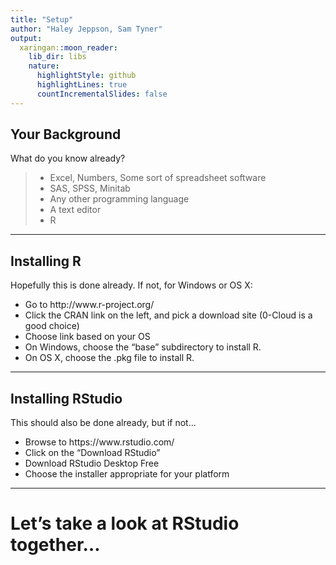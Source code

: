 ```yaml
---
title: "Setup"
author: "Haley Jeppson, Sam Tyner"
output: 
  xaringan::moon_reader:
    lib_dir: libs
    nature:
      highlightStyle: github
      highlightLines: true
      countIncrementalSlides: false
---
```


## Your Background

What do you know already?

> - Excel, Numbers, Some sort of spreadsheet software
> - SAS, SPSS, Minitab
> - Any other programming language
> - A text editor
> - R

---

## Installing R

Hopefully this is done already.  If not, for Windows or OS X:

- Go to http://www.r-project.org/
- Click the CRAN link on the left, and pick a download site (0-Cloud is a good choice)
- Choose link based on your OS
- On Windows, choose the "base" subdirectory to install R.
- On OS X, choose the .pkg file to install R.

---

## Installing RStudio

This should also be done already, but if not...

- Browse to https://www.rstudio.com/
- Click on the "Download RStudio" 
- Download RStudio Desktop Free
- Choose the installer appropriate for your platform

---

# Let's take a look at RStudio together...
